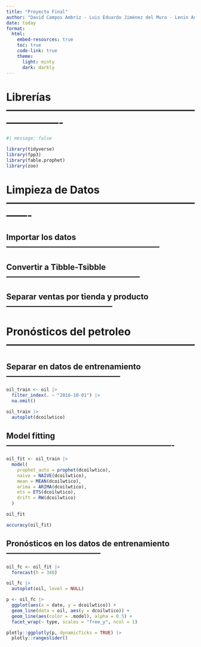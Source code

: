 ```yaml
---
title: "Proyecto Final"
author: "David Campos Ambriz - Luis Eduardo Jiménez del Muro - Lenin Adair Quezada Gómez"
date: today
format: 
  html:
    embed-resources: true
    toc: true
    code-link: true
    theme: 
      light: minty
      dark: darkly
---
```


# Librerías----------------------------------------------------------------------

```r
#| message: false

library(tidyverse)
library(fpp3)
library(fable.prophet)
library(zoo)
```

# Limpieza de Datos -------------------------------------------------------------
## Importar los datos -----------------------------------------------------------
## Convertir a Tibble-Tsibble ---------------------------------------------------
## Separar ventas por tienda y producto -----------------------------------------
# Pronósticos del petroleo ------------------------------------------------------
## Separar en datos de entrenamiento --------------------------------------------
```r
oil_train <- oil |> 
  filter_index(. ~ "2016-10-01") |> 
  na.omit()

oil_train |> 
  autoplot(dcoilwtico)
```
## Model fitting ----------------------------------------------------------------
```r
oil_fit <- oil_train |> 
  model(
    prophet_auto = prophet(dcoilwtico),
    naive = NAIVE(dcoilwtico),
    mean = MEAN(dcoilwtico),
    arima = ARIMA(dcoilwtico),
    ets = ETS(dcoilwtico),
    drift = RW(dcoilwtico)
  )

oil_fit
```

```r
accuracy(oil_fit)
```

## Pronósticos en los datos de entrenamiento ------------------------------------

```r
oil_fc <- oil_fit |> 
  forecast(h = 340)

oil_fc |> 
  autoplot(oil, level = NULL)

p <- oil_fc |> 
  ggplot(aes(x = date, y = dcoilwtico)) +
  geom_line(data = oil, aes(y = dcoilwtico)) +
  geom_line(aes(color = .model), alpha = 0.5) +
  facet_wrap(~ type, scales = "free_y", ncol = 1)

plotly::ggplotly(p, dynamicTicks = TRUE) |> 
  plotly::rangeslider()
```


